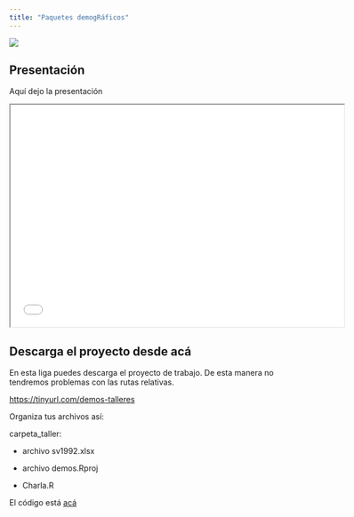 ```yaml
---
title: "Paquetes demogRáficos"
---
```


![](/ima/charla.jpeg){fig-align="center"}

## Presentación

Aquí dejo la presentación

<iframe src="./paquetes Demografía.pdf" title="Charla" width="600" height="400">

</iframe>

## Descarga el proyecto desde acá

En esta liga puedes descarga el proyecto de trabajo. De esta manera no tendremos problemas con las rutas relativas.

<https://tinyurl.com/demos-talleres>

Organiza tus archivos así:

carpeta_taller:

-   archivo sv1992.xlsx

-   archivo demos.Rproj

-   Charla.R

El código está [acá](demos/Charla.R)
